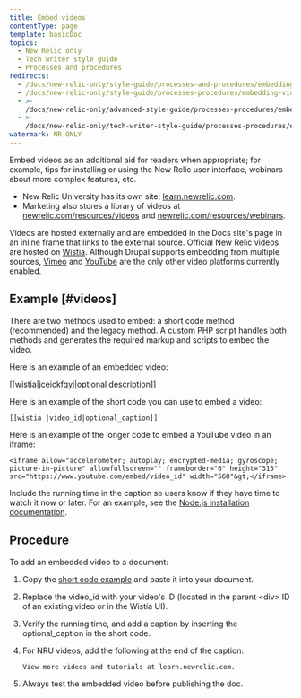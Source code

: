 ```yaml
---
title: Embed videos
contentType: page
template: basicDoc
topics:
  - New Relic only
  - Tech writer style guide
  - Processes and procedures
redirects:
  - /docs/new-relic-only/style-guide/processes-and-procedures/embedding-videos/
  - /docs/new-relic-only/style-guide/processes-procedures/embedding-videos/
  - >-
    /docs/new-relic-only/advanced-style-guide/processes-procedures/embedding-videos/
  - >-
    /docs/new-relic-only/tech-writer-style-guide/processes-procedures/embedding-videos/
watermark: NR ONLY
---
```


Embed videos as an additional aid for readers when appropriate; for example, tips for installing or using the New Relic user interface, webinars about more complex features, etc.

* New Relic University has its own site: [learn.newrelic.com](https://learn.newrelic.com/).
* Marketing also stores a library of videos at [newrelic.com/resources/videos](https://newrelic.com/resources/videos) and [newrelic.com/resources/webinars](https://newrelic.com/resources/webinars).

Videos are hosted externally and are embedded in the Docs site's page in an inline frame that links to the external source. Official New Relic videos are hosted on [Wistia](//wistia.com). Although Drupal supports embedding from multiple sources, [Vimeo](https://vimeo.com) and [YouTube](https://youtube.com) are the only other video platforms currently enabled.

## Example [#videos]

There are two methods used to embed: a short code method (recommended) and the legacy method. A custom PHP script handles both methods and generates the required markup and scripts to embed the video.

Here is an example of an embedded video:

\[\[wistia|jceickfqyj|optional description]]

Here is an example of the short code you can use to embed a video:

```
[[wistia |video_id|optional_caption]]
```

Here is an example of the longer code to embed a YouTube video in an iframe:

```
<iframe allow="accelerometer; autoplay; encrypted-media; gyroscope; picture-in-picture" allowfullscreen="" frameborder="0" height="315" src="https://www.youtube.com/embed/video_id" width="560"&gt;</iframe>
```

Include the running time in the caption so users know if they have time to watch it now or later. For an example, see the [Node.js installation documentation](/docs/agents/nodejs-agent/installation-configuration/install-nodejs-agent#video).

## Procedure

To add an embedded video to a document:

1. Copy the [short code example](#example) and paste it into your document.
2. Replace the video_id with your video's ID (located in the parent &lt;div> ID of an existing video or in the Wistia UI).
3. Verify the running time, and add a caption by inserting the optional_caption in the short code.
4. For NRU videos, add the following at the end of the caption:

   ```
   View more videos and tutorials at learn.newrelic.com.
   ```
5. Always test the embedded video before publishing the doc.

